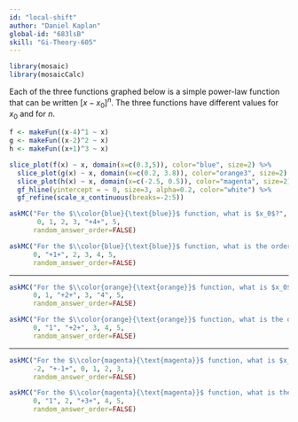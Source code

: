```yaml
---
id: "local-shift"
author: "Daniel Kaplan"
global-id: "683lsB"
skill: "Gi-Theory-605"
---
```


```r

library(mosaic)
library(mosaicCalc)
```

Each of the three functions graphed below is a simple power-law function that can be written $\left[x-x_0\right]^n$.  The three functions have different values for $x_0$ and for $n$.

```r
f <- makeFun((x-4)^1 ~ x)
g <- makeFun((x-2)^2 ~ x)
h <- makeFun((x+1)^3 ~ x)

slice_plot(f(x) ~ x, domain(x=c(0.3,5)), color="blue", size=2) %>%
  slice_plot(g(x) ~ x, domain(x=c(0.2, 3.8)), color="orange3", size=2) %>%
  slice_plot(h(x) ~ x, domain(x=c(-2.5, 0.5)), color="magenta", size=2) %>%
  gf_hline(yintercept = ~ 0, size=3, alpha=0.2, color="white") %>%
  gf_refine(scale_x_continuous(breaks=-2:5))
```
```r
askMC("For the $\\color{blue}{\text{blue}}$ function, what is $x_0$?",
       0, 1, 2, 3, "+4+", 5,
      random_answer_order=FALSE)
```

```r
askMC("For the $\\color{blue}{\text{blue}}$ function, what is the order of the polynomial?",
      0, "+1+", 2, 3, 4, 5,
      random_answer_order=FALSE)
```

-----

```r
askMC("For the $\\color{orange}{\text{orange}}$ function, what is $x_0$?",
      0, 1, "+2+", 3, "4", 5,
      random_answer_order=FALSE)
```

```r
askMC("For the $\\color{orange}{\text{orange}}$ function, what is the order of the polynomial?",
      0, "1", "+2+", 3, 4, 5,
      random_answer_order=FALSE)
```

-----

```r
askMC("For the $\\color{magenta}{\text{magenta}}$ function, what is $x_0$?",
      -2, "+-1+", 0, 1, 2, 3,
      random_answer_order=FALSE)
```

```r
askMC("For the $\\color{magenta}{\text{magenta}}$ function, what is the order of the polynomial?",
      0, "1", 2, "+3+", 4, 5,
      random_answer_order=FALSE)
```

